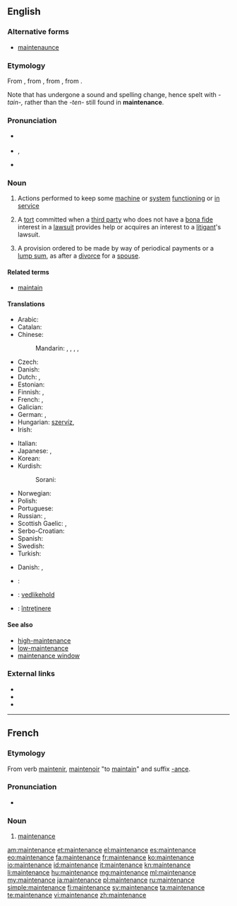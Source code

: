 ==English==

{{wikipedia}}

===Alternative forms===
* [[maintenaunce]]

===Etymology===
From {{etyl|enm|en}} {{term|mayntenaunce|lang=enm}}, from {{etyl|fro|en}} {{term|maintenance|lang=fro}}, from {{term|maintenir|lang=fro}}, from {{etyl|la|en}} {{term||[[manus]] [[tenere]]|to hold in the hand}}.

Note that {{term|maintain|lang=en}} has undergone a sound and spelling change, hence spelt with ''-tain-,'' rather than the ''-ten-'' still found in '''maintenance'''.

===Pronunciation===
* {{a|Canada}} {{IPA|/ˈmeɪntɪnəns/}}
* {{IPA|/ˈmeɪntənəns/}}, {{X-SAMPA|/"meInt@n@ns/}}
* {{audio|En-us-maintenance.ogg|Audio (US)}}

===Noun===
{{en-noun}}

# Actions performed to keep some [[machine]] or [[system]] [[functioning]] or [[in service]]
# {{legal}} A [[tort]] committed when a [[third party]] who does not have a [[bona fide]] interest in a [[lawsuit]] provides help or acquires an interest to a [[litigant]]'s lawsuit.
# {{legal}} A provision ordered to be made by way of periodical payments or a [[lump sum]], as after a [[divorce]] for a [[spouse]].

====Related terms====
* [[maintain]]

====Translations====
{{trans-top|keeping a machine in service}}
* Arabic: {{t-|ar|صيانة|f|tr=Siyaana}}
* Catalan: {{t-|ca|manteniment|m}}
* Chinese:
*: Mandarin: {{t|cmn|保養|sc=Hani}},  {{t|cmn|保养|tr=bǎoyǎng|sc=Hani}},  {{t-|cmn|維持|sc=Hani}},  {{t-|cmn|维持|tr=wéichí|sc=Hani}},  {{t-|cmn|保守|tr=bǎoshǒu|sc=Hani}}
* Czech: {{t-|cs|údržba|f}}
* Danish: {{t-|da|vedligeholdelse|c}}
* Dutch: {{t+|nl|onderhoud|n}}, {{t-|nl|handhaving|f}}
* Estonian: {{t-|et|hooldus}}
* Finnish: {{t-|fi|huolto}}, {{t+|fi|kunnossapito}}
* French: {{t+|fr|entretien|m}}, {{t+|fr|maintenance|f}}
* Galician: {{t+|gl|mantemento}} {{m}}
* German: {{t-|de|Instandhaltung|f}}, {{t+|de|Wartung|f}}
* Hungarian: [[szervíz]], {{t+|hu|karbantartás}}
* Irish: {{t-|ga|coinneáil|f}}
{{trans-mid}}
* Italian: {{t+|it|manutenzione|f}}
* Japanese: {{t+|ja|保守|tr=hoshu}}, {{t+|ja|維持|tr=iji}}
* Korean: {{t+|ko|보존|tr=bojon|sc=Hang}}
* Kurdish:
*: Sorani: {{t-|ku|خزمه‌ت|tr=xizmet|sc=ku-Arab}}
* Norwegian: {{t-|no|vedlikehold|n}}
* Polish: {{t-|pl|konserwacja|f}}
* Portuguese: {{t+|pt|manutenção|f}}
* Russian: {{t+|ru|обслуживание|n|tr=obsluživanije}},  {{t+|ru|ремонт|m|tr=remónt}}
* Scottish Gaelic: {{t-|gd|gleidheadh|m}}, {{t-|gd|cumail suas|f}}
* Serbo-Croatian: {{t-|sh|održavanje|n}}
* Spanish: {{t+|es|mantenimiento|m}}
* Swedish: {{t+|sv|underhåll|n}}
* Turkish: {{t+|tr|bakım}}
{{trans-bottom}}

{{trans-top|tort}}
* Danish: {{t-|da|hævdelse|c}}, {{t-|da|forsvar|n}}
{{trans-mid}}
{{trans-bottom}}

{{checktrans-top}}
* {{ttbc|ar}}: {{Arab|[[صيانة]]}} {{IPAchar|(ʂiyāna)}} {{f}}
* {{ttbc|no}}: [[vedlikehold]]
* {{ttbc|ro}}: [[întreținere]] {{f}}
{{trans-bottom}}

====See also====
* [[high-maintenance]]
* [[low-maintenance]]
* [[maintenance window]]

===External links===
* {{R:Webster 1913}}
* {{R:Century 1911}}
* {{R:OneLook}}

----

==French==

===Etymology===
From verb [[maintenir]], [[maintenoir]] "to [[maintain]]" and suffix [[-ance]].

===Pronunciation===
* {{audio|Fr-Paris--maintenance.ogg|Audio (Paris)}}

===Noun===
{{fr-noun|f}}

# [[#English|maintenance]]

[[am:maintenance]]
[[et:maintenance]]
[[el:maintenance]]
[[es:maintenance]]
[[eo:maintenance]]
[[fa:maintenance]]
[[fr:maintenance]]
[[ko:maintenance]]
[[io:maintenance]]
[[id:maintenance]]
[[it:maintenance]]
[[kn:maintenance]]
[[li:maintenance]]
[[hu:maintenance]]
[[mg:maintenance]]
[[ml:maintenance]]
[[my:maintenance]]
[[ja:maintenance]]
[[pl:maintenance]]
[[ru:maintenance]]
[[simple:maintenance]]
[[fi:maintenance]]
[[sv:maintenance]]
[[ta:maintenance]]
[[te:maintenance]]
[[vi:maintenance]]
[[zh:maintenance]]